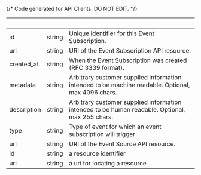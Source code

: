{/* Code generated for API Clients. DO NOT EDIT. */}

| &nbsp;      | &nbsp; | &nbsp;                                                                                             |
| ----------- | ------ | -------------------------------------------------------------------------------------------------- |
| id          | string | Unique identifier for this Event Subscription.                                                     |
| uri         | string | URI of the Event Subscription API resource.                                                        |
| created_at  | string | When the Event Subscription was created (RFC 3339 format).                                         |
| metadata    | string | Arbitrary customer supplied information intended to be machine readable. Optional, max 4096 chars. |
| description | string | Arbitrary customer supplied information intended to be human readable. Optional, max 255 chars.    |
| type        | string | Type of event for which an event subscription will trigger                                         |
| uri         | string | URI of the Event Source API resource.                                                              |
| id          | string | a resource identifier                                                                              |
| uri         | string | a uri for locating a resource                                                                      |
